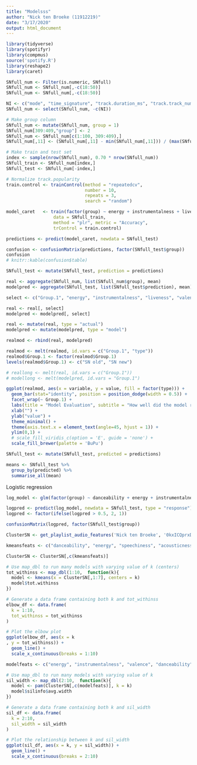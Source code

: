 ```yaml
---
title: "Modelsss"
author: "Nick ten Broeke (11912219)"
date: "3/17/2020"
output: html_document
---
```


```r
library(tidyverse)
library(spotifyr)
library(compmus)
source('spotify.R')
library(reshape2)
library(caret)
```

```r
SNfull_num <- Filter(is.numeric, SNfull)
SNfull_num <- SNfull_num[,-c(18:50)]
SNfull_num <- SNfull_num[,-c(18:50)]

NI <- c("mode", "time_signature", "track.duration_ms", "track.track_number", "track.album.total_tracks", "track.disc_number")
SNfull_num <- select(SNfull_num, -c(NI))

# Make group column 
SNfull_num <- mutate(SNfull_num, group = 1)
SNfull_num[309:409,"group"] <- 2
SNfull_num <- SNfull_num[c(1:100, 309:409),]
SNfull_num[,11] <- (SNfull_num[,11] - min(SNfull_num[,11])) / (max(SNfull_num[,11]) - min(SNfull_num[,11]))

# Make train and test set
index <- sample(nrow(SNfull_num), 0.70 * nrow(SNfull_num))
SNfull_train <- SNfull_num[index,]
SNfull_test <- SNfull_num[-index,]
```

```r
# Normalize track.popularity
train.control <- trainControl(method = "repeatedcv",
                              number = 10,
                              repeats = 3,
                              search = "random")

model_caret   <- train(factor(group) ~ energy + instrumentalness + liveness + valence + danceability + track.popularity, 
                  data = SNfull_train,
                  method = "plr", metric = "Accuracy",
                  trControl = train.control)

predictions <- predict(model_caret, newdata = SNfull_test)

confusion <- confusionMatrix(predictions, factor(SNfull_test$group))
confusion
# knitr::kable(confusion$table)
```

```r
SNfull_test <- mutate(SNfull_test, prediction = predictions)

real <- aggregate(SNfull_num, list(SNfull_num$group), mean)
modelpred <- aggregate(SNfull_test, list(SNfull_test$prediction), mean)

select <- c("Group.1", "energy", "instrumentalness", "liveness", "valence", "danceability", "track.popularity")

real <- real[, select]
modelpred <- modelpred[, select]

real <- mutate(real, type = "actual")
modelpred <- mutate(modelpred, type = "model")

realmod <- rbind(real, modelpred)

realmod <- melt(realmod, id.vars = c("Group.1", "type"))
realmod$Group.1 <- factor(realmod$Group.1)
levels(realmod$Group.1) <- c("SN old", "SN new")

# reallong <- melt(real, id.vars = c("Group.1"))
# modellong <- melt(modelpred, id.vars = "Group.1")

ggplot(realmod, aes(x = variable, y = value, fill = factor(type))) +
  geom_bar(stat="identity", position = position_dodge(width = 0.5)) +
  facet_wrap(~ Group.1) +
  labs(title = "Model Evaluation", subtitle = "How well did the model reproduce the   actual mean values?", fill = "Means") +
  xlab("") +
  ylab("value") +
  theme_minimal() +
  theme(axis.text.x = element_text(angle=45, hjust = 1)) +
  ylim(0,1) +
  # scale_fill_viridis_c(option = 'E', guide = 'none') +
  scale_fill_brewer(palette = 'BuPu') 

```



```r
SNfull_test <- mutate(SNfull_test, predicted = predictions)

means <- SNfull_test %>%
  group_by(predicted) %>%
  summarise_all(mean)

```


Logistic regression

```r
log_model <- glm(factor(group) ~ danceability + energy + instrumentalness + liveness + valence + track.popularity, data = SNfull_train, family = "binomial")

logpred <- predict(log_model, newdata = SNfull_test, type = "response")
logpred <- factor(ifelse(logpred > 0.5, 2, 1))

confusionMatrix(logpred, factor(SNfull_test$group))

```

```r
ClusterSN <- get_playlist_audio_features('Nick ten Broeke', '0kxICQprxDTMdxMXdgBjZN')

kmeansfeats <- c("danceability", "energy", "speechiness", "acousticness", "instrumentalness","liveness", "valence", "tempo", "track.popularity", "track.name")

ClusterSN <- ClusterSN[,c(kmeansfeats)]


```

```r
# Use map_dbl to run many models with varying value of k (centers)
tot_withinss <- map_dbl(1:10,  function(k){
  model <- kmeans(x = ClusterSN[,1:7], centers = k)
  model$tot.withinss
})

# Generate a data frame containing both k and tot_withinss
elbow_df <- data.frame(
  k = 1:10,
  tot_withinss = tot_withinss
)

# Plot the elbow plot
ggplot(elbow_df, aes(x = k
, y = tot_withinss)) +
  geom_line() +
  scale_x_continuous(breaks = 1:10)
```

```r
modelfeats <- c("energy", "instrumentalness", "valence", "danceability")

# Use map_dbl to run many models with varying value of k
sil_width <- map_dbl(2:10,  function(k){
  model <- pam(ClusterSN[,c(modelfeats)], k = k)
  model$silinfo$avg.width
})

# Generate a data frame containing both k and sil_width
sil_df <- data.frame(
  k = 2:10,
  sil_width = sil_width
)

# Plot the relationship between k and sil_width
ggplot(sil_df, aes(x = k, y = sil_width)) +
  geom_line() +
  scale_x_continuous(breaks = 2:10)
```





